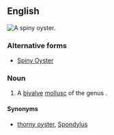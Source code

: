 ==English==
[[Image:Spondylus sp.jpg|thumb|A '''spiny oyster'''.]]
{{wikipedia|Spondylus}}
{{wikispecies|Spondylus}}
===Alternative forms===
* [[Spiny Oyster]]

===Noun===
{{en-noun|head=[[spiny]] [[oyster]]}}

# A [[bivalve]] [[mollusc]] of the genus {{taxlink|Spondylus|genus}}.

====Synonyms====
* [[thorny oyster]], [[Spondylus]]